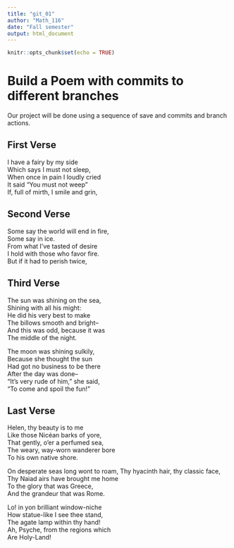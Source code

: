 ```yaml
---
title: "git_01"
author: "Math_116"
date: "Fall semester"
output: html_document
---
```


```r
knitr::opts_chunk$set(echo = TRUE)
```
# Build a Poem with commits to different branches
Our project will be done using a sequence of save and commits and branch actions.
<!-- Do not modify or change any text in "!--" bracketed areas such as this --- these are instructions to
you, if you change any of this the git program will notice it and compromise your git merging strategy !-->

## First Verse 
<!--Put the first five lines of a poem by Lewis Carrol in this section!-->
I have a fairy by my side   
Which says I must not sleep,   
When once in pain I loudly cried   
It said "You must not weep"   
If, full of mirth, I smile and grin,   

## Second Verse
<!--Put the first five lines of a poem by Robert Frost here!-->
Some say the world will end in fire,  
Some say in ice.  
From what I’ve tasted of desire  
I hold with those who favor fire.  
But if it had to perish twice,  

## Third Verse
<!--Put the first two verses of The Walrus and the Carpenter here!-->
The sun was shining on the sea,  
Shining with all his might:  
He did his very best to make  
The billows smooth and bright--  
And this was odd, because it was  
The middle of the night.  
  
The moon was shining sulkily,  
Because she thought the sun  
Had got no business to be there  
After the day was done--  
"It's very rude of him," she said,  
"To come and spoil the fun!"  

## Last Verse
<!--Put a short poem of your choice 8-20 lines,here!-->
Helen, thy beauty is to me   
   Like those Nicéan barks of yore,   
That gently, o'er a perfumed sea,   
   The weary, way-worn wanderer bore   
   To his own native shore.   
  
On desperate seas long wont to roam, 
   Thy hyacinth hair, thy classic face,   
Thy Naiad airs have brought me home   
   To the glory that was Greece,         
   And the grandeur that was Rome.   
  
Lo! in yon brilliant window-niche   
   How statue-like I see thee stand,   
The agate lamp within thy hand!   
   Ah, Psyche, from the regions which   
   Are Holy-Land!   
   